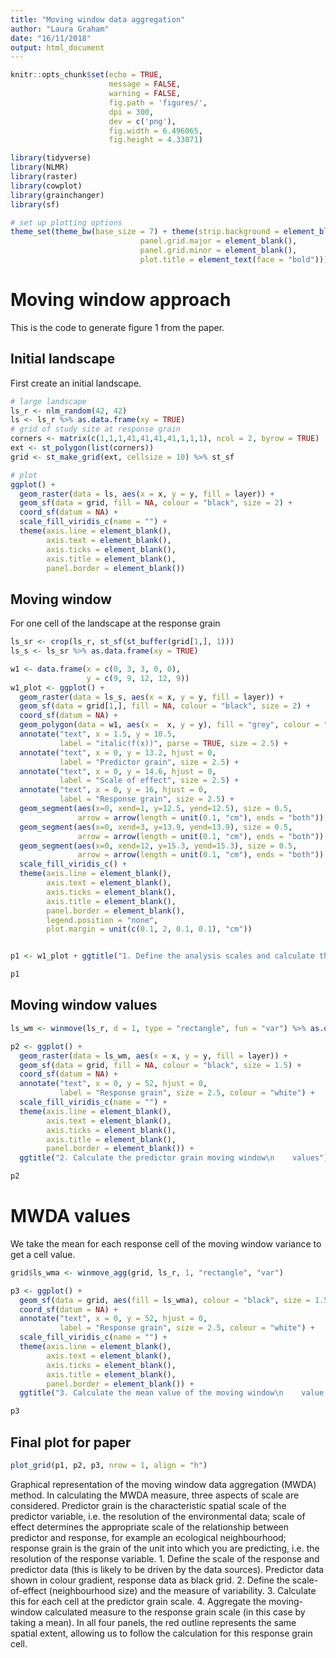 ```yaml
---
title: "Moving window data aggregation"
author: "Laura Graham"
date: "16/11/2018"
output: html_document
---
```


```r
knitr::opts_chunk$set(echo = TRUE, 
                      message = FALSE, 
                      warning = FALSE, 
                      fig.path = 'figures/',
                      dpi = 300,
                      dev = c('png'),
                      fig.width = 6.496065,
                      fig.height = 4.33071) 

library(tidyverse)
library(NLMR)
library(raster)
library(cowplot)
library(grainchanger)
library(sf)

# set up plotting options
theme_set(theme_bw(base_size = 7) + theme(strip.background = element_blank(), 
                             panel.grid.major = element_blank(),
                             panel.grid.minor = element_blank(),
                             plot.title = element_text(face = "bold")))

```

# Moving window approach

This is the code to generate figure 1 from the paper. 

## Initial landscape

First create an initial landscape. 

```r
# large landscape
ls_r <- nlm_random(42, 42) 
ls <- ls_r %>% as.data.frame(xy = TRUE)
# grid of study site at response grain
corners <- matrix(c(1,1,1,41,41,41,41,1,1,1), ncol = 2, byrow = TRUE)
ext <- st_polygon(list(corners))
grid <- st_make_grid(ext, cellsize = 10) %>% st_sf

# plot
ggplot() + 
  geom_raster(data = ls, aes(x = x, y = y, fill = layer)) + 
  geom_sf(data = grid, fill = NA, colour = "black", size = 2) + 
  coord_sf(datum = NA) + 
  scale_fill_viridis_c(name = "") + 
  theme(axis.line = element_blank(), 
        axis.text = element_blank(), 
        axis.ticks = element_blank(),
        axis.title = element_blank(), 
        panel.border = element_blank())
```

## Moving window

For one cell of the landscape at the response grain

```r
ls_sr <- crop(ls_r, st_sf(st_buffer(grid[1,], 1)))
ls_s <- ls_sr %>% as.data.frame(xy = TRUE)

w1 <- data.frame(x = c(0, 3, 3, 0, 0),
                 y = c(9, 9, 12, 12, 9))
w1_plot <- ggplot() + 
  geom_raster(data = ls_s, aes(x = x, y = y, fill = layer)) + 
  geom_sf(data = grid[1,], fill = NA, colour = "black", size = 2) + 
  coord_sf(datum = NA) + 
  geom_polygon(data = w1, aes(x =  x, y = y), fill = "grey", colour = "black", alpha = 0.7) + 
  annotate("text", x = 1.5, y = 10.5, 
           label = "italic(f(x))", parse = TRUE, size = 2.5) +
  annotate("text", x = 0, y = 13.2, hjust = 0, 
           label = "Predictor grain", size = 2.5) +
  annotate("text", x = 0, y = 14.6, hjust = 0, 
           label = "Scale of effect", size = 2.5) +
  annotate("text", x = 0, y = 16, hjust = 0, 
           label = "Response grain", size = 2.5) +
  geom_segment(aes(x=0, xend=1, y=12.5, yend=12.5), size = 0.5,
               arrow = arrow(length = unit(0.1, "cm"), ends = "both")) +
  geom_segment(aes(x=0, xend=3, y=13.9, yend=13.9), size = 0.5,
               arrow = arrow(length = unit(0.1, "cm"), ends = "both")) + 
  geom_segment(aes(x=0, xend=12, y=15.3, yend=15.3), size = 0.5,
               arrow = arrow(length = unit(0.1, "cm"), ends = "both")) + 
  scale_fill_viridis_c() + 
  theme(axis.line = element_blank(), 
        axis.text = element_blank(), 
        axis.ticks = element_blank(),
        axis.title = element_blank(), 
        panel.border = element_blank(),
        legend.position = "none",
        plot.margin = unit(c(0.1, 2, 0.1, 0.1), "cm"))


p1 <- w1_plot + ggtitle("1. Define the analysis scales and calculate the\n    measure of variability, for each predictor\n    grain cell")

p1
```

## Moving window values

```r
ls_wm <- winmove(ls_r, d = 1, type = "rectangle", fun = "var") %>% as.data.frame(xy = TRUE)

p2 <- ggplot() + 
  geom_raster(data = ls_wm, aes(x = x, y = y, fill = layer)) + 
  geom_sf(data = grid, fill = NA, colour = "black", size = 1.5) + 
  coord_sf(datum = NA) + 
  annotate("text", x = 0, y = 52, hjust = 0, 
           label = "Response grain", size = 2.5, colour = "white") +
  scale_fill_viridis_c(name = "") + 
  theme(axis.line = element_blank(), 
        axis.text = element_blank(), 
        axis.ticks = element_blank(),
        axis.title = element_blank(), 
        panel.border = element_blank()) + 
  ggtitle("2. Calculate the predictor grain moving window\n    values")

p2
```

# MWDA values

We take the mean for each response cell of the moving window variance to get a cell value. 

```r
grid$ls_wma <- winmove_agg(grid, ls_r, 1, "rectangle", "var")

p3 <- ggplot() + 
  geom_sf(data = grid, aes(fill = ls_wma), colour = "black", size = 1.5) + 
  coord_sf(datum = NA) + 
  annotate("text", x = 0, y = 52, hjust = 0, 
           label = "Response grain", size = 2.5, colour = "white") +
  scale_fill_viridis_c(name = "") + 
  theme(axis.line = element_blank(), 
        axis.text = element_blank(), 
        axis.ticks = element_blank(),
        axis.title = element_blank(), 
        panel.border = element_blank()) + 
  ggtitle("3. Calculate the mean value of the moving window\n    value for each response grain cell")

p3
```

## Final plot for paper

```r
plot_grid(p1, p2, p3, nrow = 1, align = "h")
```

Graphical representation of the moving window data aggregation (MWDA) method. In calculating the MWDA measure, three aspects of scale are considered. Predictor grain is the characteristic spatial scale of the predictor variable, i.e. the resolution of the environmental data; scale of effect determines the appropriate scale of the relationship between predictor and response, for example an ecological neighbourhood; response grain is the grain of the unit into which you are predicting, i.e. the resolution of the response variable.  1. Define the scale of the response and predictor data (this is likely to be driven by the data sources). Predictor data shown in colour gradient, response data as black grid. 2. Define the scale-of-effect (neighbourhood size) and the measure of variability. 3. Calculate this for each cell at the predictor grain scale. 4. Aggregate the moving-window calculated measure to the response grain scale (in this case by taking a mean). In all four panels, the red outline represents the same spatial extent, allowing us to follow the calculation for this response grain cell.